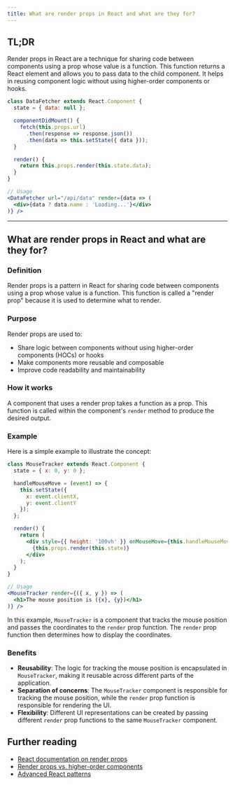 ```yaml
---
title: What are render props in React and what are they for?
---
```


## TL;DR

Render props in React are a technique for sharing code between components using a prop whose value is a function. This function returns a React element and allows you to pass data to the child component. It helps in reusing component logic without using higher-order components or hooks.

```jsx
class DataFetcher extends React.Component {
  state = { data: null };

  componentDidMount() {
    fetch(this.props.url)
      .then(response => response.json())
      .then(data => this.setState({ data }));
  }

  render() {
    return this.props.render(this.state.data);
  }
}

// Usage
<DataFetcher url="/api/data" render={data => (
  <div>{data ? data.name : 'Loading...'}</div>
)} />
```

---

## What are render props in React and what are they for?

### Definition

Render props is a pattern in React for sharing code between components using a prop whose value is a function. This function is called a "render prop" because it is used to determine what to render.

### Purpose

Render props are used to:

- Share logic between components without using higher-order components (HOCs) or hooks
- Make components more reusable and composable
- Improve code readability and maintainability

### How it works

A component that uses a render prop takes a function as a prop. This function is called within the component's `render` method to produce the desired output.

### Example

Here is a simple example to illustrate the concept:

```jsx
class MouseTracker extends React.Component {
  state = { x: 0, y: 0 };

  handleMouseMove = (event) => {
    this.setState({
      x: event.clientX,
      y: event.clientY
    });
  };

  render() {
    return (
      <div style={{ height: '100vh' }} onMouseMove={this.handleMouseMove}>
        {this.props.render(this.state)}
      </div>
    );
  }
}

// Usage
<MouseTracker render={({ x, y }) => (
  <h1>The mouse position is ({x}, {y})</h1>
)} />
```

In this example, `MouseTracker` is a component that tracks the mouse position and passes the coordinates to the `render` prop function. The `render` prop function then determines how to display the coordinates.

### Benefits

- **Reusability**: The logic for tracking the mouse position is encapsulated in `MouseTracker`, making it reusable across different parts of the application.
- **Separation of concerns**: The `MouseTracker` component is responsible for tracking the mouse position, while the `render` prop function is responsible for rendering the UI.
- **Flexibility**: Different UI representations can be created by passing different `render` prop functions to the same `MouseTracker` component.

## Further reading

- [React documentation on render props](https://reactjs.org/docs/render-props.html)
- [Render props vs. higher-order components](https://reactjs.org/docs/higher-order-components.html#convention-wrap-the-display-name-for-easy-debugging)
- [Advanced React patterns](https://kentcdodds.com/blog/compound-components-with-react-hooks)

